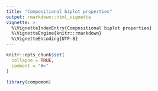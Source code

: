 ```yaml
---
title: "Compositional biplot properties"
output: rmarkdown::html_vignette
vignette: >
  %\VignetteIndexEntry{Compositional biplot properties}
  %\VignetteEngine{knitr::rmarkdown}
  %\VignetteEncoding{UTF-8}
---
```


```r
knitr::opts_chunk$set(
  collapse = TRUE,
  comment = "#>"
)
```

```r
library(compomon)
```
